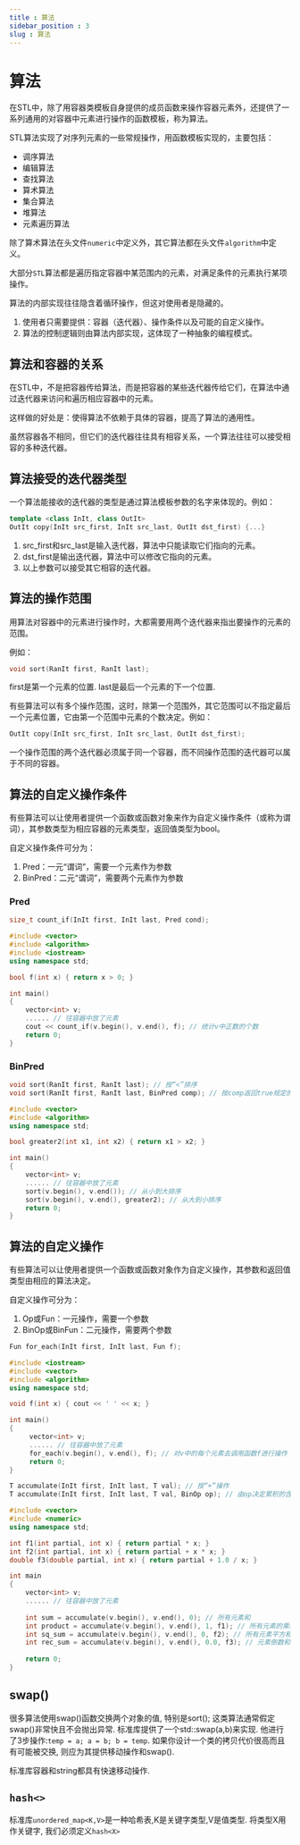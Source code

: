 ```yaml
---
title : 算法
sidebar_position : 3
slug : 算法
---
```

# 算法

在STL中，除了用容器类模板自身提供的成员函数来操作容器元素外，还提供了一系列通用的对容器中元素进行操作的函数模板，称为算法。 

STL算法实现了对序列元素的一些常规操作，用函数模板实现的，主要包括： 

* 调序算法
* 编辑算法
* 查找算法
* 算术算法
* 集合算法
* 堆算法
* 元素遍历算法

除了算术算法在头文件`numeric`中定义外，其它算法都在头文件`algorithm`中定义。

大部分`STL`算法都是遍历指定容器中某范围内的元素，对满足条件的元素执行某项操作。 

算法的内部实现往往隐含着循环操作，但这对使用者是隐藏的。 

1. 使用者只需要提供：容器（迭代器）、操作条件以及可能的自定义操作。
2. 算法的控制逻辑则由算法内部实现，这体现了一种抽象的编程模式。

## 算法和容器的关系

在STL中，不是把容器传给算法，而是把容器的某些迭代器传给它们，在算法中通过迭代器来访问和遍历相应容器中的元素。

这样做的好处是：使得算法不依赖于具体的容器，提高了算法的通用性。 

虽然容器各不相同，但它们的迭代器往往具有相容关系，一个算法往往可以接受相容的多种迭代器。

## 算法接受的迭代器类型

一个算法能接收的迭代器的类型是通过算法模板参数的名字来体现的。例如：

```cpp
template <class InIt, class OutIt>
OutIt copy(InIt src_first, InIt src_last, OutIt dst_first) {...}
```

1. src_first和src_last是输入迭代器，算法中只能读取它们指向的元素。
2. dst_first是输出迭代器，算法中可以修改它指向的元素。
3. 以上参数可以接受其它相容的迭代器。

## 算法的操作范围

用算法对容器中的元素进行操作时，大都需要用两个迭代器来指出要操作的元素的范围。

例如：
```cpp
void sort(RanIt first, RanIt last);
```
first是第一个元素的位置.
last是最后一个元素的下一个位置.

有些算法可以有多个操作范围，这时，除第一个范围外，其它范围可以不指定最后一个元素位置，它由第一个范围中元素的个数决定。例如：
```cpp
OutIt copy(InIt src_first, InIt src_last, OutIt dst_first);
```
一个操作范围的两个迭代器必须属于同一个容器，而不同操作范围的迭代器可以属于不同的容器。

## 算法的自定义操作条件

有些算法可以让使用者提供一个函数或函数对象来作为自定义操作条件（或称为谓词），其参数类型为相应容器的元素类型，返回值类型为bool。

自定义操作条件可分为：

1. Pred：一元“谓词”，需要一个元素作为参数
2. BinPred：二元“谓词”，需要两个元素作为参数

### Pred

```cpp title="一种'统计'算法的使用"
size_t count_if(InIt first, InIt last, Pred cond);

#include <vector>
#include <algorithm>
#include <iostream>
using namespace std;

bool f(int x) { return x > 0; }

int main() 
{
    vector<int> v;
    ...... // 往容器中放了元素
    cout << count_if(v.begin(), v.end(), f); // 统计v中正数的个数
    return 0;
}
```
### BinPred

```cpp
void sort(RanIt first, RanIt last); // 按“<”排序
void sort(RanIt first, RanIt last, BinPred comp); // 按comp返回true规定的次序

#include <vector>
#include <algorithm>
using namespace std;

bool greater2(int x1, int x2) { return x1 > x2; }

int main()
{
    vector<int> v;
    ...... // 往容器中放了元素
    sort(v.begin(), v.end()); // 从小到大排序
    sort(v.begin(), v.end(), greater2); // 从大到小排序
    return 0;
}
```

## 算法的自定义操作

有些算法可以让使用者提供一个函数或函数对象作为自定义操作，其参数和返回值类型由相应的算法决定。

自定义操作可分为：

1. Op或Fun：一元操作，需要一个参数
2. BinOp或BinFun：二元操作，需要两个参数

```cpp title="元素遍历的Op算法"
Fun for_each(InIt first, InIt last, Fun f);

#include <iostream>
#include <vector>
#include <algorithm>
using namespace std;

void f(int x) { cout << ' ' << x; }

int main()
{
     vector<int> v;
     ...... // 往容器中放了元素
     for_each(v.begin(), v.end(), f); // 对v中的每个元素去调用函数f进行操作
     return 0;
}
```


```cpp title="二元操作"
T accumulate(InIt first, InIt last, T val); // 按“+”操作
T accumulate(InIt first, InIt last, T val, BinOp op); // 由op决定累积的含义

#include <vector>
#include <numeric>
using namespace std;

int f1(int partial, int x) { return partial * x; }
int f2(int partial, int x) { return partial + x * x; }
double f3(double partial, int x) { return partial + 1.0 / x; }

int main
{
    vector<int> v;
    ...... // 往容器中放了元素
    
    int sum = accumulate(v.begin(), v.end(), 0); // 所有元素和
    int product = accumulate(v.begin(), v.end(), 1, f1); // 所有元素的乘积
    int sq_sum = accumulate(v.begin(), v.end(), 0, f2); // 所有元素平方和
    int rec_sum = accumulate(v.begin(), v.end(), 0.0, f3); // 元素倒数和
    
    return 0;
}
```

## swap()

很多算法使用swap()函数交换两个对象的值, 特别是sort(); 这类算法通常假定swap()非常快且不会抛出异常. 标准库提供了一个std::swap(a,b)来实现. 他进行了3步操作:`temp = a; a = b; b = temp`. 如果你设计一个类的拷贝代价很高而且有可能被交换, 则应为其提供移动操作和swap(). 

标准库容器和string都具有快速移动操作.

## `hash<>`

标准库`unordered_map<K,V>`是一种哈希表,K是关键字类型,V是值类型. 将类型X用作关键字, 我们必须定义`hash<X>`